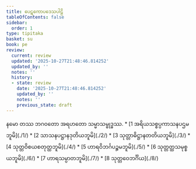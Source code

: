```yaml
---
title: ပေဋကောပဒေသပါဠိ
tableOfContents: false
sidebar:
  order: 1
type: tipitaka
basket: su
book: pe
review:
  current: review
  updated: '2025-10-27T21:48:46.814252'
  updated_by: ''
  notes: ''
  history:
  - state: review
    date: '2025-10-27T21:48:46.814252'
    updated_by: ''
    notes: ''
    previous_state: draft
---
```


<ReviewStatus review={frontmatter.review} showDetails={true} />

<HypothesisAnnotation frontmatter={frontmatter} />

<Paragraph number="1" type="center" book="pe">
နမော တဿ ဘဂဝတော အရဟတော သမ္မာသမ္ဗုဒ္ဓဿ.

</Paragraph>

<TableOfContents book="pe">
* [1 အရိယသစ္စပ္ပကာသနပဌမဘူမိ](./1/)
* [2 သာသနပဋ္ဌာနဒုတိယဘူမိ](./2/)
* [3 သုတ္တာဓိဋ္ဌာနတတိယဘူမိ](./3/)
* [4 သုတ္တဝိစယစတုတ္ထဘူမိ](./4/)
* [5 ဟာရဝိဘင်္ဂပဉ္စမဘူမိ](./5/)
* [6 သုတ္တတ္ထသမုစ္စယဘူမိ](./6/)
* [7 ဟာရသမ္ပာတဘူမိ](./7/)
* [8 သုတ္တဝေဘင်္ဂိယ](./8/)
</TableOfContents>